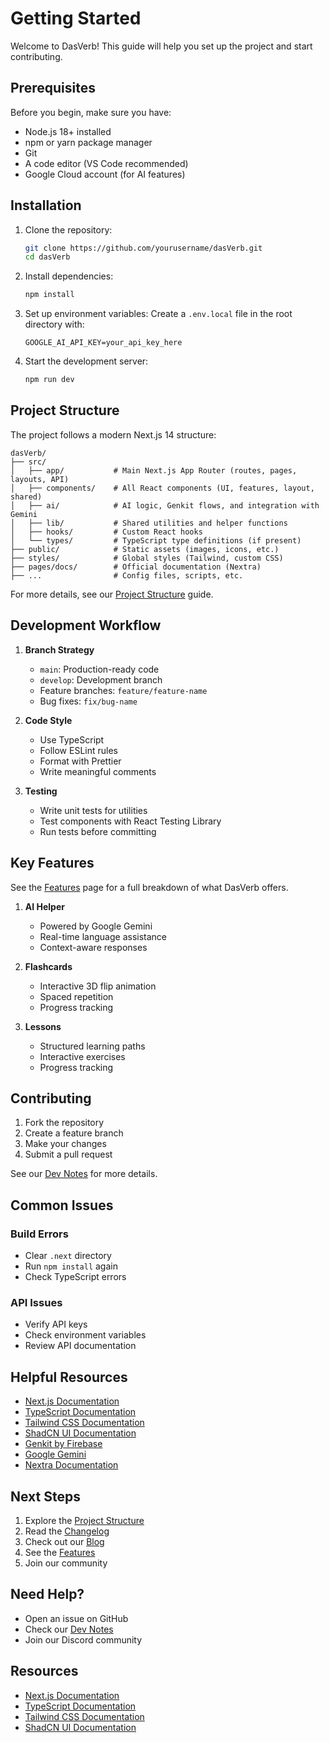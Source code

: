 # Getting Started

Welcome to DasVerb! This guide will help you set up the project and start contributing.

## Prerequisites

Before you begin, make sure you have:

- Node.js 18+ installed
- npm or yarn package manager
- Git
- A code editor (VS Code recommended)
- Google Cloud account (for AI features)

## Installation

1. Clone the repository:
   ```bash
   git clone https://github.com/yourusername/dasVerb.git
   cd dasVerb
   ```

2. Install dependencies:
   ```bash
   npm install
   ```

3. Set up environment variables:
   Create a `.env.local` file in the root directory with:
   ```
   GOOGLE_AI_API_KEY=your_api_key_here
   ```

4. Start the development server:
   ```bash
   npm run dev
   ```

## Project Structure

The project follows a modern Next.js 14 structure:

```
dasVerb/
├── src/
│   ├── app/           # Main Next.js App Router (routes, pages, layouts, API)
│   ├── components/    # All React components (UI, features, layout, shared)
│   ├── ai/            # AI logic, Genkit flows, and integration with Gemini
│   ├── lib/           # Shared utilities and helper functions
│   ├── hooks/         # Custom React hooks
│   └── types/         # TypeScript type definitions (if present)
├── public/            # Static assets (images, icons, etc.)
├── styles/            # Global styles (Tailwind, custom CSS)
├── pages/docs/        # Official documentation (Nextra)
├── ...                # Config files, scripts, etc.
```

For more details, see our [Project Structure](/docs/project-structure) guide.

## Development Workflow

1. **Branch Strategy**
   - `main`: Production-ready code
   - `develop`: Development branch
   - Feature branches: `feature/feature-name`
   - Bug fixes: `fix/bug-name`

2. **Code Style**
   - Use TypeScript
   - Follow ESLint rules
   - Format with Prettier
   - Write meaningful comments

3. **Testing**
   - Write unit tests for utilities
   - Test components with React Testing Library
   - Run tests before committing

## Key Features

See the [Features](/docs/features) page for a full breakdown of what DasVerb offers.

1. **AI Helper**
   - Powered by Google Gemini
   - Real-time language assistance
   - Context-aware responses

2. **Flashcards**
   - Interactive 3D flip animation
   - Spaced repetition
   - Progress tracking

3. **Lessons**
   - Structured learning paths
   - Interactive exercises
   - Progress tracking

## Contributing

1. Fork the repository
2. Create a feature branch
3. Make your changes
4. Submit a pull request

See our [Dev Notes](/docs/dev-notes) for more details.

## Common Issues

### Build Errors
- Clear `.next` directory
- Run `npm install` again
- Check TypeScript errors

### API Issues
- Verify API keys
- Check environment variables
- Review API documentation

## Helpful Resources

- [Next.js Documentation](https://nextjs.org/docs)
- [TypeScript Documentation](https://www.typescriptlang.org/docs)
- [Tailwind CSS Documentation](https://tailwindcss.com/docs)
- [ShadCN UI Documentation](https://ui.shadcn.com)
- [Genkit by Firebase](https://firebase.google.com/docs/genkit)
- [Google Gemini](https://ai.google.dev/)
- [Nextra Documentation](https://nextra.site)

## Next Steps

1. Explore the [Project Structure](/docs/project-structure)
2. Read the [Changelog](/docs/changelog)
3. Check out our [Blog](/docs/blog)
4. See the [Features](/docs/features)
5. Join our community

## Need Help?

- Open an issue on GitHub
- Check our [Dev Notes](/docs/dev-notes)
- Join our Discord community

## Resources

- [Next.js Documentation](https://nextjs.org/docs)
- [TypeScript Documentation](https://www.typescriptlang.org/docs)
- [Tailwind CSS Documentation](https://tailwindcss.com/docs)
- [ShadCN UI Documentation](https://ui.shadcn.com) 
